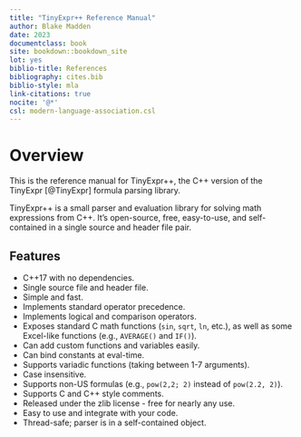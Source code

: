 ```yaml
--- 
title: "TinyExpr++ Reference Manual"
author: Blake Madden
date: 2023
documentclass: book
site: bookdown::bookdown_site
lot: yes
biblio-title: References
bibliography: cites.bib
biblio-style: mla
link-citations: true
nocite: '@*'
csl: modern-language-association.csl
---
```


# Overview

This is the reference manual for TinyExpr++, the C++ version of the TinyExpr [@TinyExpr] formula parsing library.

TinyExpr++ is a small parser and evaluation library for solving math expressions from C++.
It's open-source, free, easy-to-use, and self-contained in a single source and header file pair.

## Features

- C++17 with no dependencies.
- Single source file and header file.
- Simple and fast.
- Implements standard operator precedence.
- Implements logical and comparison operators.
- Exposes standard C math functions (`sin`, `sqrt`, `ln`, etc.), as well as some Excel-like functions (e.g., `AVERAGE()` and `IF()`).
- Can add custom functions and variables easily.
- Can bind constants at eval-time.
- Supports variadic functions (taking between 1-7 arguments).
- Case insensitive.
- Supports non-US formulas (e.g., `pow(2,2; 2)` instead of `pow(2.2, 2)`).
- Supports C and C++ style comments.
- Released under the zlib license - free for nearly any use.
- Easy to use and integrate with your code.
- Thread-safe; parser is in a self-contained object.
